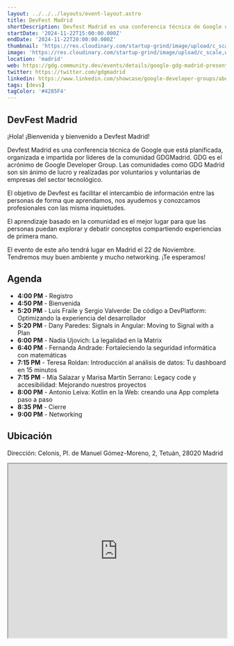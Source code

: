 ```yaml
---
layout: ../../../layouts/event-layout.astro
title: DevFest Madrid
shortDescription: Devfest Madrid es una conferencia técnica de Google que está planificada, organizada e impartida por líderes de la comunidad GDGMadrid. GDG es el acrónimo de Google Developer Group. Las comunidades como GDG Madrid son sin ánimo de lucro y realizadas por voluntarios y voluntarias de empresas del sector tecnológico.
startDate: '2024-11-22T15:00:00.000Z'
endDate: '2024-11-22T20:00:00.000Z'
thumbnail: 'https://res.cloudinary.com/startup-grind/image/upload/c_scale,w_2560/c_crop,h_640,w_2560,y_0.0_mul_h_sub_0.0_mul_640/c_crop,h_640,w_2560/c_fill,dpr_2.0,f_auto,g_center,q_auto:good/v1/gcs/platform-data-goog/event_banners/devfest_pptiP5Q.png'
image: 'https://res.cloudinary.com/startup-grind/image/upload/c_scale,w_2560/c_crop,h_640,w_2560,y_0.0_mul_h_sub_0.0_mul_640/c_crop,h_640,w_2560/c_fill,dpr_2.0,f_auto,g_center,q_auto:good/v1/gcs/platform-data-goog/event_banners/devfest_pptiP5Q.png'
location: 'madrid'
web: https://gdg.community.dev/events/details/google-gdg-madrid-presents-devfest-madrid-2024/
twitter: https://twitter.com/gdgmadrid
linkedin: https://www.linkedin.com/showcase/google-developer-groups/about/
tags: [devs]
tagColor: '#4285F4'
---
```


## DevFest Madrid

¡Hola! ¡Bienvenida y bienvenido a Devfest Madrid!

Devfest Madrid es una conferencia técnica de Google que está planificada, organizada e impartida por líderes de la comunidad GDGMadrid. GDG es el acrónimo de Google Developer Group. Las comunidades como GDG Madrid son sin ánimo de lucro y realizadas por voluntarios y voluntarias de empresas del sector tecnológico.

El objetivo de Devfest es facilitar el intercambio de información entre las personas de forma que aprendamos, nos ayudemos y conozcamos profesionales con las misma inquietudes.

El aprendizaje basado en la comunidad es el mejor lugar para que las personas puedan explorar y debatir conceptos compartiendo experiencias de primera mano.

El evento de este año tendrá lugar en Madrid el 22 de Noviembre. Tendremos muy buen ambiente y mucho networking. ¡Te esperamos!

## Agenda

- **4:00 PM** - Registro
- **4:50 PM** - Bienvenida
- **5:20 PM** - Luis Fraile y Sergio Valverde: De código a DevPlatform: Optimizando la experiencia del desarrollador
- **5:20 PM** - Dany Paredes: Signals in Angular: Moving to Signal with a Plan
- **6:00 PM** - Nadia Ujovich: La legalidad en la Matrix
- **6:40 PM** - Fernanda Andrade: Fortaleciendo la seguridad informática con matemáticas
- **7:15 PM** - Teresa Roldan: Introducción al análisis de datos: Tu dashboard en 15 minutos
- **7:15 PM** - Mía Salazar y Marisa Martín Serrano: Legacy code y accesibilidad: Mejorando nuestros proyectos
- **8:00 PM** - Antonio Leiva: Kotlin en la Web: creando una App completa paso a paso
- **8:35 PM** - Cierre
- **9:00 PM** - Networking

## Ubicación

Dirección: Celonis, Pl. de Manuel Gómez-Moreno, 2, Tetuán, 28020 Madrid

<iframe
  style="width: 100%; height: 400px;"
  height="400"
  allowfullscreen=""
  loading="lazy"
  referrerpolicy="no-referrer-when-downgrade"
  src="https://www.google.com/maps/embed?pb=!1m18!1m12!1m3!1d3036.2182517578467!2d-3.696390387625206!3d40.4483061535966!2m3!1f0!2f0!3f0!3m2!1i1024!2i768!4f13.1!3m3!1m2!1s0xd4229765f97a3f7%3A0xeb04f5a48e9a6815!2sCelonis%20SL!5e0!3m2!1ses!2ses!4v1727500498803!5m2!1ses!2ses"
  aria-label="Celonis, Pl. de Manuel Gómez-Moreno, 2, Tetuán, 28020 Madrid"
></iframe>
